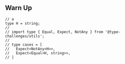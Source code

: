 ## Warn Up

```tsx live
// a
type H = string;
//
// import type { Equal, Expect, NotAny } from '@type-challenges/utils';
//
// type cases = [
//   Expect<NotAny<H>>,
//   Expect<Equal<H, string>>,
// ]

```
